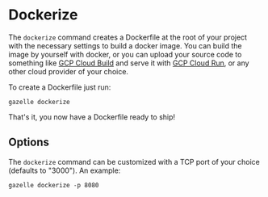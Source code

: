 # Dockerize

The `dockerize` command creates a Dockerfile at the root of your project with
the necessary settings to build a docker image.
You can build the image by yourself with docker, or you can upload your source code
to something like [GCP Cloud Build](https://cloud.google.com/build?hl=en) and serve it with [GCP Cloud Run](https://cloud.google.com/run?hl=en), or any other cloud provider
of your choice.

To create a Dockerfile just run:
```shell
gazelle dockerize
```
That's it, you now have a Dockerfile ready to ship!

## Options
The `dockerize` command can be customized with a TCP port of your choice (defaults to "3000").
An example:
```shell
gazelle dockerize -p 8080
```
